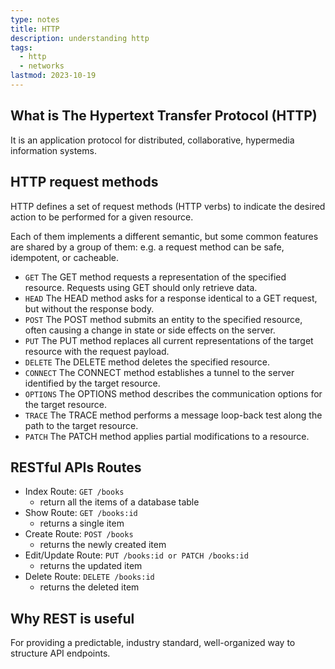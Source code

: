 ```yaml
---
type: notes
title: HTTP
description: understanding http
tags:
  - http
  - networks
lastmod: 2023-10-19
---
```


## What is The Hypertext Transfer Protocol (HTTP)

It is an application protocol for distributed, collaborative, hypermedia information systems.

## HTTP request methods

HTTP defines a set of request methods (HTTP verbs) to indicate the desired action to be performed for a given resource.

Each of them implements a different semantic, but some common features are shared by a group of them: e.g. a request method can be safe, idempotent, or cacheable.

- `GET` The GET method requests a representation of the specified resource. Requests using GET should only retrieve data.
- `HEAD` The HEAD method asks for a response identical to a GET request, but without the response body.
- `POST` The POST method submits an entity to the specified resource, often causing a change in state or side effects on the server.
- `PUT` The PUT method replaces all current representations of the target resource with the request payload.
- `DELETE` The DELETE method deletes the specified resource.
- `CONNECT` The CONNECT method establishes a tunnel to the server identified by the target resource.
- `OPTIONS` The OPTIONS method describes the communication options for the target resource.
- `TRACE` The TRACE method performs a message loop-back test along the path to the target resource.
- `PATCH` The PATCH method applies partial modifications to a resource.

## RESTful APIs Routes

- Index Route: `GET /books`
  - return all the items of a database table
- Show Route: `GET /books:id`
  - returns a single item
- Create Route: `POST /books`
  - returns the newly created item
- Edit/Update Route: `PUT /books:id or PATCH /books:id`
  - returns the updated item
- Delete Route: `DELETE /books:id`
  - returns the deleted item

## Why REST is useful

For providing a predictable, industry standard, well-organized way to structure API endpoints.
